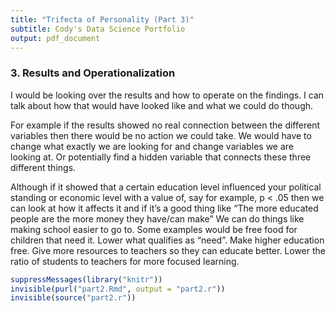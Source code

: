 ```yaml
---
title: "Trifecta of Personality (Part 3)"
subtitle: Cody's Data Science Portfolio
output: pdf_document
---
```


### 3. Results and Operationalization

I would be looking over the results and how to operate on the findings. I can talk about how that would have looked like and what we could do though.

For example if the results showed no real connection between the different variables then there would be no action we could take. We would have to change what exactly we are looking for and change variables we are looking at. Or potentially find a hidden variable that connects these three different things.  
  
Although if it showed that a certain education level influenced your political standing or economic level with a value of, say for example, p < .05 then we can look at how it affects it and if it's a good thing like "The more educated people are the more money they have/can make" We can do things like making school easier to go to. Some examples would be free food for children that need it. Lower what qualifies as "need". Make higher education free. Give more resources to teachers so they can educate better. Lower the ratio of students to teachers for more focused learning.



```r

suppressMessages(library("knitr"))
invisible(purl("part2.Rmd", output = "part2.r"))
invisible(source("part2.r"))

```

